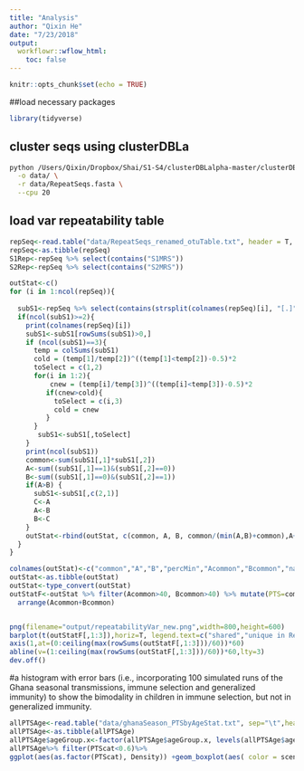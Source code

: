 ```yaml
---
title: "Analysis"
author: "Qixin He"
date: "7/23/2018"
output:
  workflowr::wflow_html:
    toc: false
---
```


```r
knitr::opts_chunk$set(echo = TRUE)
```
##load necessary packages
```r
library(tidyverse)
```
## cluster seqs using clusterDBLa
```bash
python /Users/Qixin/Dropbox/Shai/S1-S4/clusterDBLalpha-master/clusterDBLa.py \
  -o data/ \
  -r data/RepeatSeqs.fasta \
  --cpu 20
```


## load var repeatability table
```r
repSeq<-read.table("data/RepeatSeqs_renamed_otuTable.txt", header = T, sep = "\t")
repSeq<-as.tibble(repSeq)
S1Rep<-repSeq %>% select(contains("S1MRS"))
S2Rep<-repSeq %>% select(contains("S2MRS"))
```

```r
outStat<-c()
for (i in 1:ncol(repSeq)){
  
  subS1<-repSeq %>% select(contains(strsplit(colnames(repSeq)[i], "[.]")[[1]][1]))
  if(ncol(subS1)>=2){
    print(colnames(repSeq)[i])
    subS1<-subS1[rowSums(subS1)>0,]
    if (ncol(subS1)==3){
      temp = colSums(subS1)
      cold = (temp[1]/temp[2])^((temp[1]<temp[2])-0.5)*2
      toSelect = c(1,2)
      for(i in 1:2){
          cnew = (temp[i]/temp[3])^((temp[i]<temp[3])-0.5)*2
         if(cnew>cold){
           toSelect = c(i,3)
           cold = cnew
         }
      }
       subS1<-subS1[,toSelect]
    }
    print(ncol(subS1))
    common<-sum(subS1[,1]*subS1[,2])
    A<-sum((subS1[,1]==1)&(subS1[,2]==0))
    B<-sum((subS1[,1]==0)&(subS1[,2]==1))
    if(A>B) {
      subS1<-subS1[,c(2,1)]
      C<-A
      A<-B
      B<-C
    }
    outStat<-rbind(outStat, c(common, A, B, common/(min(A,B)+common),A+common, B+common, colnames(subS1)))
  }
}

colnames(outStat)<-c("common","A","B","percMin","Acommon","Bcommon","nameA","nameB")
outStat<-as.tibble(outStat)
outStat<-type_convert(outStat)
outStatF<-outStat %>% filter(Acommon>40, Bcommon>40) %>% mutate(PTS=common*2/(Acommon+Bcommon)) %>%
  arrange(Acommon+Bcommon)


png(filename="output/repeatabilityVar_new.png",width=800,height=600)
barplot(t(outStatF[,1:3]),horiz=T, legend.text=c("shared","unique in Repeat 1","unique in Repeat 2"), axes = F,args.legend = list(x = "bottomright"),xlab="number of var types",main = "repeatability of var illumina sequencing protocol")
axis(1,at=(0:ceiling(max(rowSums(outStatF[,1:3]))/60))*60)
abline(v=(1:ceiling(max(rowSums(outStatF[,1:3]))/60))*60,lty=3)
dev.off()
```

#a histogram with error bars (i.e., incorporating 100 simulated runs of the Ghana seasonal transmissions, immune selection and generalized immunity) to show the bimodality in children in immune selection, but not in generalized immunity.

```r
allPTSAge<-read.table("data/ghanaSeason_PTSbyAgeStat.txt", sep="\t",header=T)
allPTSAge<-as.tibble(allPTSAge)
allPTSAge$ageGroup.x<-factor(allPTSAge$ageGroup.x, levels(allPTSAge$ageGroup.x)[c(1,5,3,4,2)])
allPTSAge%>% filter(PTScat<0.6)%>%
ggplot(aes(as.factor(PTScat), Density)) +geom_boxplot(aes( color = scenario))+facet_grid(ageGroup.x~.)+labs(x="PTS", y = "density") + scale_color_manual(values = c("blue", "maroon"), breaks = c("sel_ghanaSeason","general_ghanaSeason"), labels=c("immune selection", "generalized immunity"))+theme(legend.position="bottom") +theme_classic()
```


